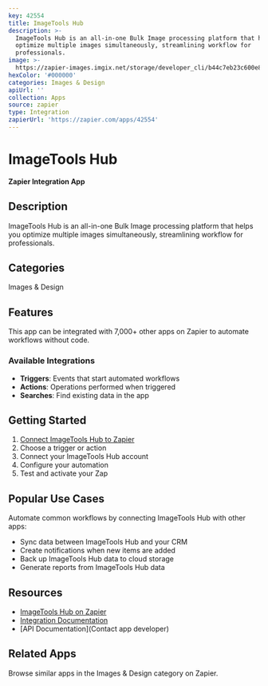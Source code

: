 ```yaml
---
key: 42554
title: ImageTools Hub
description: >-
  ImageTools Hub is an all-in-one Bulk Image processing platform that helps you
  optimize multiple images simultaneously, streamlining workflow for
  professionals.
image: >-
  https://zapier-images.imgix.net/storage/developer_cli/b44c7eb23c600e8a9cd752989eab58dc_2.png?auto=format%2Ccompress&ixlib=python-3.0.0&q=50
hexColor: '#000000'
categories: Images & Design
apiUrl: ''
collection: Apps
source: zapier
type: Integration
zapierUrl: 'https://zapier.com/apps/42554'
---
```

# ImageTools Hub

**Zapier Integration App**

## Description

ImageTools Hub is an all-in-one Bulk Image processing platform that helps you optimize multiple images simultaneously, streamlining workflow for professionals.

## Categories

Images & Design

## Features

This app can be integrated with 7,000+ other apps on Zapier to automate workflows without code.

### Available Integrations

- **Triggers**: Events that start automated workflows
- **Actions**: Operations performed when triggered
- **Searches**: Find existing data in the app

## Getting Started

1. [Connect ImageTools Hub to Zapier](https://zapier.com/apps/42554)
2. Choose a trigger or action
3. Connect your ImageTools Hub account
4. Configure your automation
5. Test and activate your Zap

## Popular Use Cases

Automate common workflows by connecting ImageTools Hub with other apps:

- Sync data between ImageTools Hub and your CRM
- Create notifications when new items are added
- Back up ImageTools Hub data to cloud storage
- Generate reports from ImageTools Hub data

## Resources

- [ImageTools Hub on Zapier](https://zapier.com/apps/42554)
- [Integration Documentation](https://zapier.com/apps/42554/integrations)
- [API Documentation](Contact app developer)

## Related Apps

Browse similar apps in the Images & Design category on Zapier.
